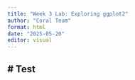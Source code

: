 ```yaml
---
title: "Week 3 Lab: Exploring ggplot2"
author: "Coral Team"
format: html
date: "2025-05-20"
editor: visual
---
```


# Test
---
